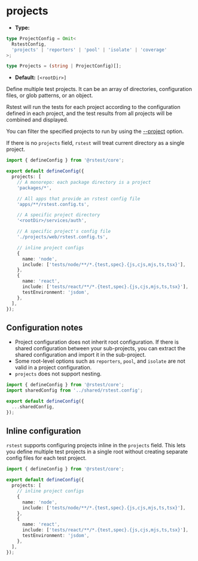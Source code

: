 # projects

- **Type:**

```ts
type ProjectConfig = Omit<
  RstestConfig,
  'projects' | 'reporters' | 'pool' | 'isolate' | 'coverage'
>;

type Projects = (string | ProjectConfig)[];
```

- **Default:** `[<rootDir>]`

Define multiple test projects. It can be an array of directories, configuration files, or glob patterns, or an object.

Rstest will run the tests for each project according to the configuration defined in each project, and the test results from all projects will be combined and displayed.

You can filter the specified projects to run by using the [--project](/guide/basic/test-filter#filter-by-project-name) option.

If there is no `projects` field, `rstest` will treat current directory as a single project.

```ts name='rstest.config.ts'
import { defineConfig } from '@rstest/core';

export default defineConfig({
  projects: [
    // A monorepo: each package directory is a project
    'packages/*',

    // All apps that provide an rstest config file
    'apps/**/rstest.config.ts',

    // A specific project directory
    '<rootDir>/services/auth',

    // A specific project's config file
    './projects/web/rstest.config.ts',

    // inline project configs
    {
      name: 'node',
      include: ['tests/node/**/*.{test,spec}.{js,cjs,mjs,ts,tsx}'],
    },
    {
      name: 'react',
      include: ['tests/react/**/*.{test,spec}.{js,cjs,mjs,ts,tsx}'],
      testEnvironment: 'jsdom',
    },
  ],
});
```

## Configuration notes

- Project configuration does not inherit root configuration. If there is shared configuration between your sub-projects, you can extract the shared configuration and import it in the sub-project.
- Some root-level options such as `reporters`, `pool`, and `isolate` are not valid in a project configuration.
- `projects` does not support nesting.

```ts title='packages/pkg-a/rstest.config.ts'
import { defineConfig } from '@rstest/core';
import sharedConfig from '../shared/rstest.config';

export default defineConfig({
  ...sharedConfig,
});
```

## Inline configuration

`rstest` supports configuring projects inline in the `projects` field. This lets you define multiple test projects in a single root without creating separate config files for each test project.

```ts name='rstest.config.ts'
import { defineConfig } from '@rstest/core';

export default defineConfig({
  projects: [
    // inline project configs
    {
      name: 'node',
      include: ['tests/node/**/*.{test,spec}.{js,cjs,mjs,ts,tsx}'],
    },
    {
      name: 'react',
      include: ['tests/react/**/*.{test,spec}.{js,cjs,mjs,ts,tsx}'],
      testEnvironment: 'jsdom',
    },
  ],
});
```
